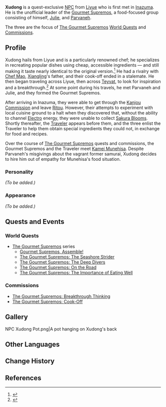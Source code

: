{{Meta
<!-- Remove this template after adding the missing info -->
|missing_NPC_profile  = yes
}}
{{Meta
<!-- REMOVE THIS TEMPLATE AFTER ADDING MISSING INFO -->
|missing_NPC_profile  = yes
}}
{{Character Infobox
|type             = Quest NPC
|image            = NPC Xudong.png
|region           = Inazuma
|region2          = Liyue
|affiliation      = Gourmet Supremos
}}
'''Xudong''' {{Lang|zh=旭东|zh_rm=Xùdōng}} is a quest-exclusive [[NPC]] from [[Liyue]] who is first met in [[Inazuma]]. He is the unofficial leader of the [[Gourmet Supremos]], a food-focused group consisting of himself, [[Julie]], and [[Parvaneh]].

The three are the focus of [[The Gourmet Supremos]] [[World Quests]] and [[Commissions]].

==Profile==
<!-- detailed story/lore information goes here -->
Xudong hails from Liyue and is a particularly renowned chef; he specializes in recreating popular dishes using cheap, accessible ingredients &mdash; and still making it taste nearly identical to the original version.<ref>{{Ref/Quest|The Gourmet Supremos: Foodie Quiz}}</ref> He had a rivalry with [[Chef Mao]], [[Xiangling]]'s father, and their cook-off ended in a stalemate. He then began traveling across Liyue, then across [[Teyvat]], to look for inspiration and a breakthrough.<ref>{{Ref/Quest|The Gourmet Supremos: Breakthrough Thinking}}</ref> At some point during his travels, he met Parvaneh and Julie, and they formed the Gourmet Supremos.

After arriving in Inazuma, they were able to get through the [[Kanjou Commission]] and leave [[Ritou]]. However, their attempts to experiment with local cuisine ground to a halt when they discovered that, without the ability to channel [[Electro]] energy, they were unable to collect [[Sakura Bloom]]s. Shortly thereafter, the [[Traveler]] appears before them, and the three enlist the Traveler to help them obtain special ingredients they could not, in exchange for food and recipes.

Over the course of [[The Gourmet Supremos]] quests and commissions, the Gourmet Supremos and the Traveler meet [[Kamei Munehisa]]. Despite Parvaneh's misgivings about the vagrant former samurai, Xudong decides to hire him out of empathy for Munehisa's food situation.

===Personality===
''(To be added.)''

===Appearance===
''(To be added.)''

==Quests and Events==
===World Quests===
* [[The Gourmet Supremos]] series
** [[Gourmet Supremos, Assemble!]]
** [[The Gourmet Supremos: The Seashore Strider]]
** [[The Gourmet Supremos: The Deep Divers]]
** [[The Gourmet Supremos: On the Road]]
** [[The Gourmet Supremos: The Importance of Eating Well]]

===Commissions===
* [[The Gourmet Supremos: Breakthrough Thinking]]
* [[The Gourmet Supremos: Cook-Off]]

==Gallery==
<gallery hideaddbutton="true" captionalign="center">
NPC Xudong Pot.png|A pot hanging on Xudong's back
</gallery>

==Other Languages==
{{Other Languages
|default_hidden = 1
|en      = Xudong
|zhs     = 旭东
|zhs_rm  = Xùdōng
|zht     = 旭東
|zht_rm  = Xùdōng
|ja      = 旭東
|ja_rm   = Kyokutou{{Assumed}}
|ko      = {{tt|동욱|東旭}}
|ko_rm   = Dong-uk
|es      = Xu Dong
|fr      = Xudong
|ru      = Сюй Дун
|th      = Xudong
|vi      = Xudong
|de      = Xudong
|id      = Xudong
|pt      = Xudong
}}

==Change History==
{{Change History|2.0}}

==References==
{{Reflist}}